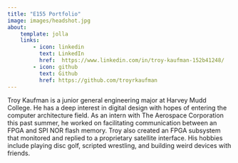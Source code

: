 ```yaml
---
title: "E155 Portfolio"
image: images/headshot.jpg
about:
    template: jolla
    links:
        - icon: linkedin
          text: LinkedIn
          href:  https://www.linkedin.com/in/troy-kaufman-152b41248/
        - icon: github
          text: Github
          href: https://github.com/troyrkaufman
---
```


Troy Kaufman is a junior general engineering major at Harvey Mudd College. He has a deep interest in digital design with hopes of entering the computer architecture field. As an intern with The Aerospace Corporation this past summer, he worked on facilitating communication between an FPGA and SPI NOR flash memory. Troy also created an FPGA subsystem that monitored and replied to a proprietary satellite interface. His hobbies include playing disc golf, scripted wrestling, and building weird devices with friends. 


